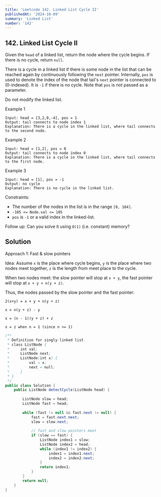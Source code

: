 ```yaml
---
title: 'Leetcode 142. Linked List Cycle II'
publishedAt: '2024-10-09'
summary: 'Linked List'
number: '142'
---
```


## 142. Linked List Cycle II

Given the `head` of a linked list, return the node where the cycle begins. If there is no cycle, return `null`.

There is a cycle in a linked list if there is some node in the list that can be reached again by continuously following the `next` pointer. Internally, `pos` is used to denote the index of the node that tail's `next` pointer is connected to (0-indexed). It is `-1` if there is no cycle. Note that `pos` is not passed as a parameter.

Do not modify the linked list.

Example 1
`````
Input: head = [3,2,0,-4], pos = 1
Output: tail connects to node index 1
Explanation: There is a cycle in the linked list, where tail connects to the second node.
`````

Example 2
`````
Input: head = [1,2], pos = 0
Output: tail connects to node index 0
Explanation: There is a cycle in the linked list, where tail connects to the first node.
`````

Example 3
`````
Input: head = [1], pos = -1
Output: no cycle
Explanation: There is no cycle in the linked list.
`````

Constraints:

- The number of the nodes in the list is in the range `[0, 104]`.
- `-105 <= Node.val <= 105`
- `pos` is `-1` or a valid index in the linked-list.
 

Follow up: Can you solve it using `O(1)` (i.e. constant) memory?

## Solution
Approach 1: Fast & slow pointers

Idea: 
Assume `x` is the place where cycle begins, `y` is the place where two nodes meet together, `z` is the length from meet place to the cycle.

When two nodes meet: the slow pointer will stop at `x + y`, the fast pointer will stop at `x + y + n(y + z)`.

Thus, the nodes passed by the slow pointer and the fast pointer:

`2(x+y) = x + y + n(y + z)`

`x = n(y + z) - y`

`x = (n - 1)(y + z) + z`

`x = z when n = 1 (since n >= 1)`


````JAVA
/**
 * Definition for singly-linked list.
 * class ListNode {
 *     int val;
 *     ListNode next;
 *     ListNode(int x) {
 *         val = x;
 *         next = null;
 *     }
 * }
 */
public class Solution {
    public ListNode detectCycle(ListNode head) {
        
        ListNode slow = head;
        ListNode fast = head;
        
        while (fast != null && fast.next != null) {
            fast = fast.next.next;
            slow = slow.next;
            
            // fast and slow pointers meet
            if (slow == fast) {
                ListNode index1 = slow;
                ListNode index2 = head;
                while (index1 != index2) {
                    index1 = index1.next;
                    index2 = index2.next;
                }
                return index1;
            }
        }
        return null;
    }
}
````